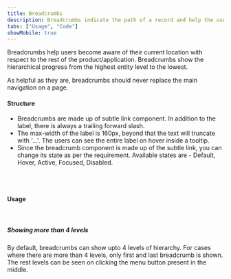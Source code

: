```yaml
---
title: Breadcrumbs
description: Breadcrumbs indicate the path of a record and help the users to navigate back to the parent record.
tabs: ["Usage", "Code"]
showMobile: true
---
```


Breadcrumbs help users become aware of their current location with respect to the rest of the product/application. Breadcrumbs show the hierarchical progress from the highest entity level to the lowest.

As helpful as they are, breadcrumbs should never replace the main navigation on a page.
<br/>

#### Structure

* Breadcrumbs are made up of subtle link component. In addition to the label, there is always a trailing forward slash.
* The max-width of the label is 160px, beyond that the text will truncate with '…'. The users can see the entire label on hover inside a tooltip.
* Since the breadcrumb component is made up of the subtle link, you can change its state as per the requirement. Available states are - Default, Hover, Active, Focused, Disabled.
<br/>

<Preview name="breadcrumbs" />
<br/>

#### Usage
<br/>

##### Showing more than 4 levels
By default, breadcrumbs can show upto 4 levels of hierarchy. For cases where there are more than 4 levels, only first and last breadcrumb is shown. The rest levels can be seen on clicking the menu button present in the middle.

<Preview name="breadcrumbs-variants-more-than-4-levels" />
